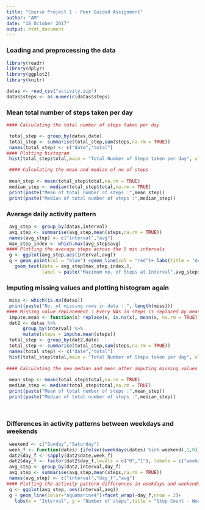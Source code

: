 ---
title: "Course Project 1 - Peer Guided Assignment"
author: "AM"
date: "18 October 2017"
output: html_document
---


### Loading and preprocessing the data
```{r, echo= TRUE,results='hide',message=FALSE,warning=FALSE}
library(readr)
library(dplyr)
library(ggplot2)
library(knitr)

datas <- read_csv("activity.zip")
datas$steps <- as.numeric(datas$steps)
```
### Mean total number of steps taken per day

```{r, echo= TRUE}
#### Calculating the total number of steps taken per day

 total_step <- group_by(datas,date)
 total_step <- summarise(total_step,sum(steps,na.rm = TRUE))
 names(total_step) <- c("date","total")
#### Plotting histogram 
 hist(total_step$total,main = "Total Number of Steps taken per day", xlab = "Number of Steps",ylab =      "Frequency")

 #### Calculating the mean and median of no of steps
 
 mean_step <- mean(total_step$total,na.rm = TRUE)
 median_step <- median(total_step$total,na.rm = TRUE)
 print(paste("Mean of total number of steps :",mean_step))
 print(paste("Median of total number of steps :",median_step))
 ```
### Average daily activity pattern
```{r, echo= TRUE}
 avg_step <- group_by(datas,interval)
 avg_step <- summarise(avg_step,mean(steps,na.rm = TRUE))
 names(avg_step) <- c("interval","avg")
 max_step_index <- which.max(avg_step$avg)
#### Plotting the average steps across the 5 min intervals 
 g <- ggplot(avg_step,aes(interval,avg))  
 g + geom_point(col = "blue") +geom_line(col = "red")+ labs(title = "Average Steps Taken per interval", x = "Interval",y = "Number of Steps")+
   geom_text(data = avg_step[max_step_index,],
             label = paste("Maximum no. of Steps at Interval",avg_step$interval[max_step_index]))
```

### Imputing missing values and plotting histogram again

```{r, echo= TRUE}
 miss <- which(is.na(datas))
 print(paste("No. of missing rows in data : ", length(miss)))
#### Missing value replacement : Every NAs in steps is replaced by mean of no of steps in that date
 impute.mean <- function(x) replace(x, is.na(x), mean(x, na.rm = TRUE))
 dat2 <- datas %>%
      group_by(interval) %>%
      mutate(steps = impute.mean(steps))
 total_step <- group_by(dat2,date)
 total_step <- summarise(total_step,sum(steps,na.rm = TRUE))
 names(total_step) <- c("date","total")
 hist(total_step$total,main = "Total Number of Steps taken per day", xlab = "Number of Steps",ylab = "Frequency")
 
#### Calculating the new median and mean after imputing missing values
 
 mean_step <- mean(total_step$total,na.rm = TRUE)
 median_step <- median(total_step$total,na.rm = TRUE)
 print(paste("Mean of total number of steps :",mean_step))
 print(paste("Median of total number of steps :",median_step))
            
    
```

### Differences in activity patterns between weekdays and weekends

```{r, echo= TRUE}
 weekend <- c("Sunday","Saturday")
 week_f <- function(dates) {ifelse((weekdays(dates) %in% weekend),1,0)}
 dat2$day_f <- sapply(dat2$date,week_f)
 dat2$day_f <- factor(dat2$day_f,levels = c("0","1"), labels = c("weekday","weekend"))
 avg_step <- group_by(dat2,interval,day_f)
 avg_step <- summarise(avg_step,mean(steps,na.rm = TRUE))
 names(avg_step) <- c("interval","day_f","avg") 
#### Plotting the activity pattern differences in weekdays and weekends
 g <- ggplot(avg_step, aes(interval,avg))
 g + geom_line(color="aquamarine4")+facet_wrap(~day_f,nrow = 2)+
   labs(x = "Interval", y = "Number of steps",title = "Step Count - Weekday V/S Weekend")

 
````


